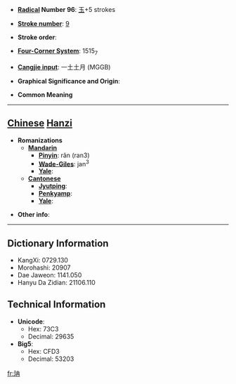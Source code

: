 * '''[[Wiktionary:Chinese radical index| Radical]] Number 96''': [[Wiktionary:Chinese radical index 玉|玉]]+5 strokes

* '''[[Wiktionary:Chinese total strokes index|Stroke number]]''': [[Wiktionary:Chinese total strokes index 9|9]]

* '''Stroke order''': 

* '''[[Wiktionary:Chinese four corner index|Four-Corner System]]''': 1515<sub>7</sub>

* '''[[Wiktionary:Chinese Cangjie index|Cangjie input]]''': 一土土月 (MGGB)

* '''Graphical Significance and Origin''': 

* '''Common Meaning'''

----

== [[Chinese]] [[Hanzi]] ==

* '''Romanizations'''
** '''[[Mandarin]]'''
*** '''[[Pinyin]]''': rǎn (ran3)
*** '''[[Wade-Giles]]''': jan<sup>3</sup>
*** '''[[Yale]]''': 
** '''[[Cantonese]]'''
*** '''[[Jyutping]]''':
*** '''[[Penkyamp]]''': 
*** '''[[Yale]]''': 

* '''Other info''': 

----

== Dictionary Information ==

* KangXi: 0729.130
* Morohashi: 20907
* Dae Jaweon: 1141.050
* Hanyu Da Zidian: 21106.110

== Technical Information ==

* '''Unicode''':
** Hex: 73C3
** Decimal: 29635
* '''Big5''':
** Hex: CFD3
** Decimal: 53203

[[fr:珃]]